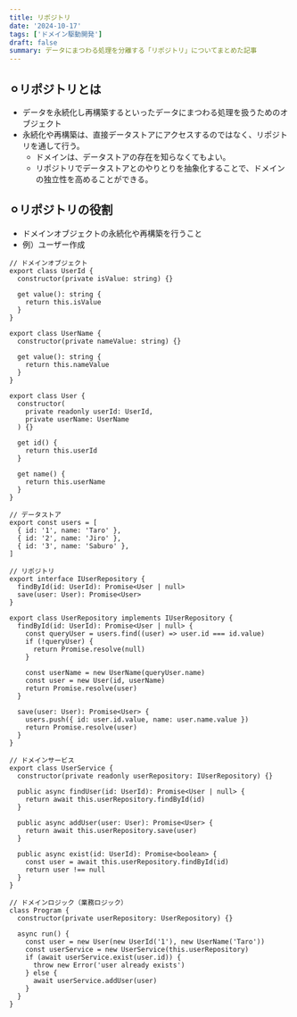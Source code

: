 ```yaml
---
title: リポジトリ
date: '2024-10-17'
tags: ['ドメイン駆動開発']
draft: false
summary: データにまつわる処理を分離する「リポジトリ」についてまとめた記事
---
```


## ⚪︎リポジトリとは
- データを永続化し再構築するといったデータにまつわる処理を扱うためのオブジェクト
- 永続化や再構築は、直接データストアにアクセスするのではなく、リポジトリを通して行う。
  - ドメインは、データストアの存在を知らなくてもよい。
  - リポジトリでデータストアとのやりとりを抽象化することで、ドメインの独立性を高めることができる。

## ⚪︎リポジトリの役割
- ドメインオブジェクトの永続化や再構築を行うこと
- 例）ユーザー作成
```
// ドメインオブジェクト
export class UserId {
  constructor(private isValue: string) {}

  get value(): string {
    return this.isValue
  }
}

export class UserName {
  constructor(private nameValue: string) {}

  get value(): string {
    return this.nameValue
  }
}

export class User {
  constructor(
    private readonly userId: UserId,
    private userName: UserName
  ) {}

  get id() {
    return this.userId
  }

  get name() {
    return this.userName
  }
}
```
```
// データストア
export const users = [
  { id: '1', name: 'Taro' },
  { id: '2', name: 'Jiro' },
  { id: '3', name: 'Saburo' },
]

```
```
// リポジトリ
export interface IUserRepository {
  findById(id: UserId): Promise<User | null>
  save(user: User): Promise<User>
}

export class UserRepository implements IUserRepository {
  findById(id: UserId): Promise<User | null> {
    const queryUser = users.find((user) => user.id === id.value)
    if (!queryUser) {
      return Promise.resolve(null)
    }

    const userName = new UserName(queryUser.name)
    const user = new User(id, userName)
    return Promise.resolve(user)
  }

  save(user: User): Promise<User> {
    users.push({ id: user.id.value, name: user.name.value })
    return Promise.resolve(user)
  }
}
```
```
// ドメインサービス
export class UserService {
  constructor(private readonly userRepository: IUserRepository) {}

  public async findUser(id: UserId): Promise<User | null> {
    return await this.userRepository.findById(id)
  }

  public async addUser(user: User): Promise<User> {
    return await this.userRepository.save(user)
  }

  public async exist(id: UserId): Promise<boolean> {
    const user = await this.userRepository.findById(id)
    return user !== null
  }
}

```
```
// ドメインロジック（業務ロジック）
class Program {
  constructor(private userRepository: UserRepository) {}

  async run() {
    const user = new User(new UserId('1'), new UserName('Taro'))
    const userService = new UserService(this.userRepository)
    if (await userService.exist(user.id)) {
      throw new Error('user already exists')
    } else {
      await userService.addUser(user)
    }
  }
}
```
